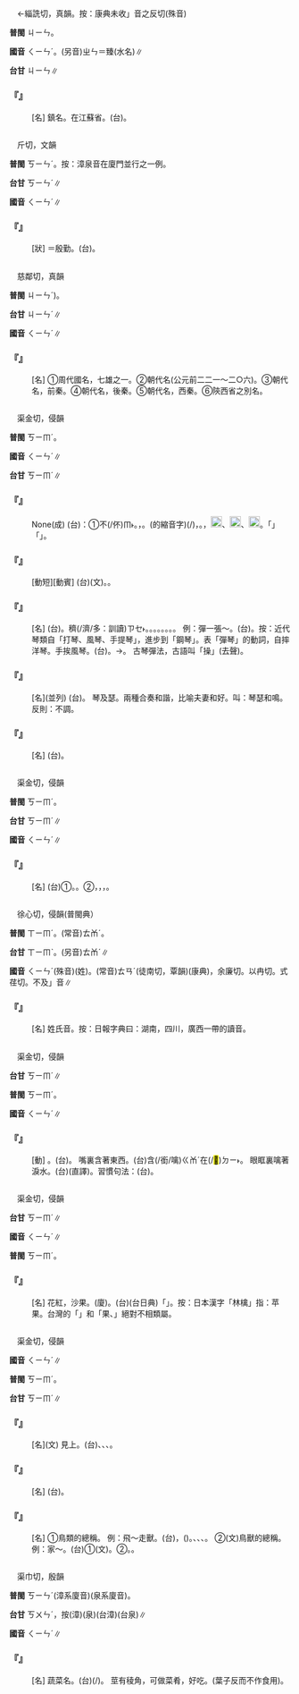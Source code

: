 
=={{ruby|溱|ㄑㄧㄣˊ}}==

　←緇詵切，真韻{{ruby|＝|ㄓㄣ}}。按：康典未收{{ruby|「|ㄑㄧㄣˊ}}」音之反切(殊音)

'''普閩''' <rt>ㄐㄧㄣ</rt>。

'''國音''' <rt>ㄑㄧㄣˊ</rt>。(另音)<rt>ㄓㄣ</rt>＝臻(水名)∥

'''台甘''' <rt>ㄐㄧㄣ</rt>∥

    

==='''『{{ruby|溱|ㄑㄧㄣˊ}}{{ruby|潼|ㄊㄨㄥˊ}}』'''===
: [名] 鎮名。在江蘇省。(台){{ruby|溱|ㄐㄧㄣ}}{{ruby|潼|ㄉㆲˊ}}。
    

=={{ruby|懃|ㄑㄧㄣˊ}}==

　{{ruby|渠|ㄑㄩˊ}}斤切，文韻

'''普閩''' <rt>ㄎㄧㄣˊ</rt>{{ruby|。|ㄎㄨㄣˊ}}。按：漳泉音在廈門並行之一例。

'''台甘''' <rt>ㄎㄧㄣˊ</rt>{{ruby|。|ㄎㄨㄣˊ}}∥

'''國音''' <rt>ㄑㄧㄣˊ</rt>∥

    

==='''『{{ruby|慇|ㄧㄣ}}{{ruby|懃|ㄑㄧㄣˊ}}』'''===
: [狀] ＝殷勤。(台){{ruby|慇|ㄧㄣ}}{{ruby|懃|ㄎㄧㄣˊ}}。
    

=={{ruby|秦|ㄑㄧㄣˊ}}==

　慈鄰切，真韻

'''普閩''' <rt>ㄐㄧㄣˊ</rt>{{ruby|(|ㄗㄧㄣˊ}})。

'''台甘''' <rt>ㄐㄧㄣˊ</rt>∥

'''國音''' <rt>ㄑㄧㄣˊ</rt>∥

    

==='''『{{ruby|秦|ㄑㄧㄣˊ}}』'''===
: [名] ①周代國名，七雄之一。②朝代名(公元前二二一～二○六)。③朝代名，前秦。④朝代名，後秦。⑤朝代名，西秦。⑥陝西省之別名。
    

=={{ruby|琴|ㄑㄧㄣˊ}}==

　渠金切，侵韻

'''普閩''' <rt>ㄎㄧㆬˊ</rt>。

'''國音''' <rt>ㄑㄧㄣˊ</rt>∥

'''台甘''' <rt>ㄎㄧㆬˊ</rt>∥

    

==='''『{{ruby|對|ㄉㄨㄟˋ}}{{ruby|牛|ㄋㄧㄡˊ}}{{ruby|彈|ㄊㄢˊ}}{{ruby|琴|ㄑㄧㄣˊ}}』'''===
: None(成) (台){{ruby|比|ㄅㄧˋ}}{{ruby|喻|ㆡㄨ˫}}{{ruby|/|ㄌㄨ˫}}：①{{ruby|對|ㄉㄨㄧ˪}}不(/伓)<rt>ㆬ˫</rt>{{ruby|識|ㆠㄚㆵ}}{{ruby|道|ㄉㄜ˫}}{{ruby|理|ㄌㄧˋ}}{{ruby|丌|ㆤ}}{{ruby|人|ㄌㄤˊ}}{{ruby|講|ㄍㆲˋ}}{{ruby|→|ㄍㆲ}}{{ruby|道|ㄉㄜ˫}}{{ruby|理|ㄌㄧˋ}}。{{ruby|對|ㄉㄨㄧ˪}}{{ruby|外|ㆣㄨㄚ˫}}{{ruby|行|ㄏㄤˊ}}{{ruby|人|ㄌㄤˊ}}，{{ruby|講|ㄍㆲˋ}}{{ruby|→|ㄍㆲ}}{{ruby|內|ㄌㄞ˫}}{{ruby|行|ㄏㄤˊ}}{{ruby|話|ㄨㆤ˫}}{{ruby|或|ㄧㄚㆷ ͘}}{{ruby|是|ㄒㄧ˫}}{{ruby|專|ㄗㄨㄢ}}{{ruby|門|ㆠㄨㄣˊ}}{{ruby|丌|ㆤ}}{{ruby|智|ㄉㄧ˪}}{{ruby|識|ㄒㄧㆤㆶ}}。{{ruby|現|ㄏㄧㄢ˫}}{{ruby|用|ㄧㄥ˫}}{{ruby|/|ㄧㆲ˫}}{{ruby|<mark>&#xffb50;</mark>|ㄐㄧㆵ}}({{ruby|此|ㄐㄧˋ}}{{ruby|一|ㄐㄧㆵ ͘}}的縮音字)(/{{ruby|此|ㄐㄧㆵ}}){{ruby|句|ㄍㄨ˪}}{{ruby|話|ㄨㆤ˫}}{{ruby|來|ㄌㄞˊ}}{{ruby|形|ㄏㄧㄥˊ}}{{ruby|容|ㄧㆲˊ}}{{ruby|講|ㄍㆲˋ}}{{ruby|→|ㄍㆲ}}{{ruby|話|ㄨㆤ˫}}{{ruby|丌|ㆤ}}{{ruby|人|ㄌㄤˊ}}{{ruby|<mark>&#xffa45;</mark>|ㆠㆤ˫}}{{ruby|/|ㆠㄨㆤ˫}}{{ruby|曉|ㄏㄧㄠˋ}}{{ruby|看|ㄎㄨㆩ˪}}{{ruby|對|ㄉㄨㄧ˪}}{{ruby|象|ㄒㄧㆲ˫}}，{{ruby|對|ㄉㄨㄧ˪}}{{ruby|<mark>&#xffa45;</mark>|ㆠㆤ˫}}{{ruby|/|ㆠㄨㆤ˫}}{{ruby|了|ㄌㄧㄠˋ}}{{ruby|解|ㄍㄞˋ}}{{ruby|丌|ㆤ}}{{ruby|人|ㄌㄤˊ}}{{ruby|講|ㄍㆲˋ}}{{ruby|→|ㄍㆲ}}{{ruby|話|ㄨㆤ˫}}。{{ruby|像|ㄑㄧㆧ˫}}{{ruby|/|ㄑㄧㆫ˫}}{{ruby|對|ㄉㄨㄧ˪}}{{ruby|一|ㄐㄧㆵ ͘}}{{ruby|寡|ㄍㄨㄚˋ}}{{ruby|無|ㆠㄜˊ}}{{ruby|愛|ㄞ˪}}{{ruby|學|ㄜㆷ ͘}}{{ruby|北|ㄅㄚㆶ}}{{ruby|方|ㄏㆲ}}{{ruby|話|ㄨㆤ˫}}{{ruby|丌|ㆤ}}{{ruby|南|ㄌㆰˊ}}{{ruby|方|ㄏㆲ}}{{ruby|人|ㄌㄤˊ}}，{{ruby|注|ㄗㄨ˪}}{{ruby|音|ㄧㆬ}}{{ruby|符|ㄏㄨˊ}}{{ruby|號|ㄏㄜ˫}}[[File:fa50.png|20px]]、[[File:fa55.png|20px]]、[[File:fa59.png|20px]]{{ruby|三|ㄙㆩ}}{{ruby|組|ㄗㆦ}}{{ruby|<mark>&#xffa45;</mark>|ㆠㆤ˫}}{{ruby|/|ㆠㄨㆤ˫}}{{ruby|曉|ㄏㄧㄠˋ}}{{ruby|分|ㄏㄨㄣ}}{{ruby|丌|ㆤ}}{{ruby|方|ㄏㆲ}}{{ruby|言|ㆣㄧㄢˊ}}{{ruby|區|ㄎㄨ}}{{ruby|丌|ㆤ}}{{ruby|人|ㄌㄤˊ}}。{{ruby|你|ㄌㄧˋ}}{{ruby|想|ㄒㄧㆧ˫}}{{ruby|/|ㄒㄧㆫ˫}}{{ruby|<mark>&#xffa49;</mark>|ㆠㆤㆷ}}{{ruby|/|ㆠㄨㆤㆷ ͘}}{{ruby|推|ㄊㄨㄧ}}{{ruby|銷|ㄒㄧㄠ}}「{{ruby|國|ㄍㆦㆶ}}{{ruby|語|ㆣㄨˋ}}{{ruby|/|ㆣㄧˋ}}{{ruby|觀|ㄍㄨㄢ}}{{ruby|念|ㄌㄧㆰ˫}}」{{ruby|也|ㄧㄚ˫}}{{ruby|是|ㄒㄧ˫}}{{ruby|一|ㄐㄧㆵ ͘}}{{ruby|種|ㄐㄧㆲˋ}}{{ruby|丌|ㆤ}}「{{ruby|對|ㄉㄨㄧ˪}}{{ruby|牛|ㆣㄨˊ}}{{ruby|彈|ㄉㄨㆩˊ}}{{ruby|琴|ㄎㄧㆬˊ}}」。
    

==='''『{{ruby|操|ㄘㄠ}}{{ruby|琴|ㄑㄧㄣˊ}}』'''===
: [動短][動賓] (台){{ruby|操|ㄘㄜ˪}}{{ruby|琴|ㄎㄧㆬˊ}}(文)。{{ruby|彈|ㄉㄨㆩˊ}}{{ruby|琴|ㄎㄧㆬˊ}}。
    

==='''『{{ruby|琴|ㄑㄧㄣˊ}}』'''===
: [名] (台){{ruby|樂|ㆣㄚㆶ ͘}}{{ruby|器|ㄎㄧ˪}}{{ruby|丌|ㆤ}}{{ruby|名|ㄇㄧㄚˊ}}。{{ruby|種|ㄐㄧㆲˋ}}{{ruby|類|ㄌㄨㄧ˫}}{{ruby|真|ㄐㄧㄣ}}穧(/濟/多：訓讀)<rt>ㄗㆤ˫</rt>{{ruby|/|ㄗㄨㆤ˫}}。{{ruby|古|ㄍㆦˋ}}{{ruby|琴|ㄎㄧㆬˊ}}。{{ruby|胡|ㆦˊ}}{{ruby|琴|ㄎㄧㆬˊ}}。{{ruby|月|ㆣㆤㆷ ͘}}{{ruby|琴|ㄎㄧㆬˊ}}。{{ruby|風|ㄏㆲ}}{{ruby|琴|ㄎㄧㆬˊ}}。{{ruby|洋|ㄧㆫˊ}}{{ruby|琴|ㄎㄧㆬˊ}}。{{ruby|鋼|ㄍㆭ˪}}{{ruby|琴|ㄎㄧㆬˊ}}。{{ruby|口|ㄎㄠˋ}}{{ruby|琴|ㄎㄧㆬˊ}}{{ruby|等|ㄉㄧㄥˋ}}。 例：彈一張～。(台){{ruby|彈|ㄉㄨㆩˊ}}{{ruby|一|ㄐㄧㆵ ͘}}{{ruby|台|ㄉㄞˊ}}{{ruby|琴|ㄎㄧㆬˊ}}。按：近代琴類自「打琴、風琴、手提琴」，進步到「鋼琴」。表「彈琴」的動詞，自摔洋琴。手挨風琴。(台){{ruby|<mark>&#xffc65;</mark>|ㆢㄧㆷ ͘}}{{ruby|/|ㄋㄧㆷ ͘}}{{ruby|風|ㄏㆲ}}{{ruby|琴|ㄎㄧㆬˊ}}。→{{ruby|彈|ㄉㄨㆩˊ}}{{ruby|鋼|ㄍㆭ˪}}{{ruby|琴|ㄎㄧㆬˊ}}。 古琴彈法，古語叫「操」(去聲)。
    

==='''『{{ruby|琴|ㄑㄧㄣˊ}}{{ruby|瑟|ㄙㄜˋ}}』'''===
: [名](並列) (台){{ruby|兩|ㄋㆭ˫}}{{ruby|種|ㄐㄧㆲˋ}}{{ruby|樂|ㆣㄚㆶ ͘}}{{ruby|器|ㄎㄧ˪}}{{ruby|丌|ㆤ}}{{ruby|名|ㄇㄧㄚˊ}}。 琴及瑟。兩種合奏和諧，比喻夫妻和好。叫：琴瑟和鳴。反則：不調。
    

==='''『{{ruby|眠|ㄇㄧㄢˊ}}{{ruby|琴|ㄑㄧㄣˊ}}』'''===
: [名] (台){{ruby|囥|ㄎㆭ˪}}{{ruby|坦|ㄊㄢˋ}}{{ruby|橫|ㄏㄨㆮˊ}}{{ruby|彈|ㄉㄨㆩˊ}}{{ruby|丌|ㆤ}}{{ruby|琴|ㄎㄧㆬˊ}}。
    

=={{ruby|芩|ㄑㄧㄣˊ}}==

　渠金切，侵韻

'''普閩''' <rt>ㄎㄧㆬˊ</rt>。

'''台甘''' <rt>ㄎㄧㆬˊ</rt>∥

'''國音''' <rt>ㄑㄧㄣˊ</rt>∥

    

==='''『{{ruby|芩|ㄑㄧㄣˊ}}』'''===
: [名] (台)①{{ruby|草|ㄘㄠˋ}}{{ruby|名|ㄇㄧㄚˊ}}。{{ruby|古|ㄍㆦˋ}}{{ruby|書|ㄗㄨ}}{{ruby|上|ㄒㄧㆲ˫}}{{ruby|傳|ㄊㄨㄢˊ}}{{ruby|為|ㄨㄧˊ}}{{ruby|蘆|ㄌㆦˊ}}{{ruby|葦|ㄨㄧˋ}}{{ruby|類|ㄌㄨㄧ˫}}{{ruby|丌|ㆤ}}{{ruby|草|ㄘㄠˋ}}。②{{ruby|黃|ㆭˊ}}{{ruby|芩|ㄎㄧㆬˊ}}，{{ruby|草|ㄘㄠˋ}}{{ruby|名|ㄇㄧㄚˊ}}，{{ruby|可|ㄊㄜˋ}}{{ruby|以|ㄧˋ}}{{ruby|作|ㄗㄜ˪}}{{ruby|藥|ㄧㄜㆷ ͘}}，{{ruby|解|ㄍㄞˋ}}{{ruby|熱|ㆢㄧㄚㆵ ͘}}{{ruby|/|ㄌㄧㄚㆵ ͘}}{{ruby|劑|ㄗㄨㆤ}}{{ruby|/|ㄗㆤ}}。
    

=={{ruby|覃|ㄑㄧㄣˊ}}==

　徐心切，侵韻(普閩典）

'''普閩''' <rt>ㄒㄧㆬˊ</rt>。(常音)<rt>ㄊㆰˊ</rt>。

'''台甘''' <rt>ㄒㄧㆬˋ</rt>。(另音)<rt>ㄊㆰˊ</rt>∥

'''國音''' <rt>ㄑㄧㄣˊ</rt>(殊音)(姓)。(常音)<rt>ㄊㄢˊ</rt>(徒南切，覃韻)(康典)，余廉切{{ruby|＝|ㄧㄢˊ}}。以冉切{{ruby|＝|ㄧㄢˇ}}。式荏切{{ruby|＝|ㄕㄣˇ}}。不及{{ruby|「|ㄑㄧㄣˊ}}」音∥

    

==='''『{{ruby|覃|ㄑㄧㄣˊ}}』'''===
: [名] 姓氏音。按：日報字典曰：湖南，四川，廣西一帶的讀音。
    

=={{ruby|噙|ㄑㄧㄣˊ}}==

　渠金切，侵韻

'''台甘''' <rt>ㄎㄧㆬˊ</rt>∥

'''普閩''' <rt>ㄎㄧㆬˊ</rt>。

'''國音''' <rt>ㄑㄧㄣˊ</rt>∥

    

==='''『{{ruby|噙|ㄑㄧㄣˊ}}』'''===
: [動] {{ruby|含|ㄏㄢˊ}}。(台){{ruby|含|ㄏㆰˊ}}{{ruby|/|ㄍㆩˊ}}。 嘴裏含著東西。(台){{ruby|嘴|ㄘㄨㄧ˪}}{{ruby|內|ㄌㄞ˫}}含(/銜/噙)<rt>ㄍㆰˊ</rt>{{ruby|物|ㄇㄧㆷ ͘}}{{ruby|/|ㄇㆭㆷ ͘}}在(/<mark>&#xf9853;</mark>)<rt>ㄉㄧ˫</rt>{{ruby|咧|ㄌㆤ˪}}。 眼眶裏噙著淚水。(台){{ruby|目|ㆠㄚㆶ ͘}}{{ruby|墘|ㄍㆪˊ}}{{ruby|含|ㄍㆰˊ}}{{ruby|/|ㄍㆩˊ}}{{ruby|目|ㆠㄚㆶ ͘}}{{ruby|屎|ㄙㄞˋ}}(直譯)。習慣句法：(台){{ruby|目|ㆠㄚㆶ ͘}}{{ruby|屎|ㄙㄞˋ}}{{ruby|糊|ㄎㆦˊ}}{{ruby|目|ㆠㄚㆶ ͘}}{{ruby|墘|ㄍㆪˊ}}。
    

=={{ruby|檎|ㄑㄧㄣˊ}}==

　渠金切，侵韻

'''台甘''' <rt>ㄎㄧㆬˊ</rt>∥

'''國音''' <rt>ㄑㄧㄣˊ</rt>∥

'''普閩''' <rt>ㄎㄧㆬˊ</rt>。

    

==='''『{{ruby|林|ㄌㄧㄣˊ}}{{ruby|檎|ㄑㄧㄣˊ}}』'''===
: [名] 花紅，沙果。(廈){{ruby|染|ㆢㄧㆰˋ}}{{ruby|/|ㄌㄧㆰˋ}}{{ruby|霧|ㆠㄨ˫}}。(台){{ruby|輦|ㄌㄧㄢˋ}}{{ruby|霧|ㆠㄨ˫}}(台日典){{ruby|或|ㄧㄚㆷ ͘}}{{ruby|寫|ㄒㄧㄚˋ}}「{{ruby|蓮|ㄌㄧㄢˊ}}{{ruby|→|ㄌㄧㄢ}}{{ruby|霧|ㆠㄨ˫}}」。按：日本漢字「林檎」指：苹果。台灣的「{{ruby|蓮|ㄌㄧㄢˊ}}{{ruby|霧|ㆠㄨ˫}}」和「{{ruby|苹|ㄆㄧㄥˊ}}{{ruby|/|ㄆㄧㄣˊ}}果、{{ruby|蘋|ㄅㄧㄣˊ}}{{ruby|/|ㄆㄧㄥˊ}}{{ruby|果|ㄍㄜˋ}}」絕對不相類屬。
    

=={{ruby|禽|ㄑㄧㄣˊ}}==

　渠金切，侵韻

'''國音''' <rt>ㄑㄧㄣˊ</rt>∥

'''普閩''' <rt>ㄎㄧㆬˊ</rt>。

'''台甘''' <rt>ㄎㄧㆬˊ</rt>∥

    

==='''『{{ruby|家|ㄐㄧㄚ}}{{ruby|禽|ㄑㄧㄣˊ}}』'''===
: [名](文) 見上。(台){{ruby|厝|ㄘㄨ˪}}{{ruby|內|ㄌㄞ˫}}{{ruby|飼|ㄑㄧ˫}}{{ruby|丌|ㆤ}}{{ruby|雞|ㄍㄨㆤ}}{{ruby|/|ㄍㆤ}}{{ruby|仔|ㄚ}}、{{ruby|鴨|ㄚㆷ}}{{ruby|仔|ㄚ}}、{{ruby|貓|ㄋㄧㄠ}}{{ruby|仔|ㄚ}}、{{ruby|狗|ㄍㄠˋ}}{{ruby|仔|ㄚ}}。
    

==='''『{{ruby|禽|ㄑㄧㄣˊ}}{{ruby|苗|ㄇㄧㄠˊ}}』'''===
: [名] (台){{ruby|雞|ㄍㄨㆤ}}{{ruby|/|ㄍㆤ}}{{ruby|仔|ㄚ}}{{ruby|囝|ㄍㆩˋ}}{{ruby|/|ㄍㄧㆩˋ}}。
    

==='''『{{ruby|禽|ㄑㄧㄣˊ}}』'''===
: [名] ①鳥類的總稱。 例：飛～走獸。(台){{ruby|會|ㄨㆤ˫}}{{ruby|/|ㆤ˫}}{{ruby|飛|ㄅㄨㆤ}}{{ruby|/|ㄅㆤ}}{{ruby|丌|ㆤ}}{{ruby|禽|ㄎㄧㆬˊ}}，{{ruby|會|ㄨㆤ˫}}{{ruby|/|ㆤ˫}}{{ruby|走|ㄗㄠˋ}}{{ruby|丌|ㆤ}}({{ruby|是|ㄒㄧ˫}}){{ruby|獸|ㄒㄧㄨ˪}}。{{ruby|豬|ㄉㄨ}}{{ruby|/|ㄉㄧ}}、{{ruby|狗|ㄍㄠˋ}}、{{ruby|牛|ㆣㄨˊ}}、{{ruby|馬|ㆠㆤˋ}}{{ruby|牲|ㄐㄧㄥ}}{{ruby|牲|ㄒㆪ}}{{ruby|/|ㄙㆥ}}。 ②(文)鳥獸的總稱。 例：家～。(台)①{{ruby|家|ㄍㄚ}}{{ruby|禽|ㄎㄧㆬˊ}}(文)。②{{ruby|雞|ㄍㄨㆤ}}{{ruby|/|ㄍㆤ}}{{ruby|仔|ㄚ}}{{ruby|鴨|ㄚㆷ}}{{ruby|仔|ㄚ}}。{{ruby|家|ㄍㄚ}}{{ruby|中|ㄉㄧㆲ}}{{ruby|為|ㄨㄧ˫}}{{ruby|自|ㄗㄨ˫}}{{ruby|用|ㄧㄥ˫}}{{ruby|/|ㄧㆲ˫}}{{ruby|或|ㄧㄚㆷ ͘}}{{ruby|是|ㄒㄧ˫}}{{ruby|生|ㄒㄧㄥ}}{{ruby|產|ㄙㄢˋ}}{{ruby|出|ㄘㄨㆵ}}{{ruby|售|ㄒㄧㄨˊ}}{{ruby|而|ㆢㄧˊ}}{{ruby|/|ㄌㄧˊ}}{{ruby|養|ㄧㆧˋ}}{{ruby|/|ㄧㆫˋ}}{{ruby|飼|ㄑㄧ˫}}{{ruby|丌|ㆤ}}。
    

=={{ruby|芹|ㄑㄧㄣˊ}}==

　渠巾切，殷韻

'''普閩''' <rt>ㄎㄧㄣˊ</rt>(漳系廈音){{ruby|。|ㄎㄨㄣˊ}}(泉系廈音)。

'''台甘''' <rt>ㄎㄨㄣˊ</rt>，按{{ruby|：|ㄎㄧㄣˊ}}(漳){{ruby|。|ㄎㆨㄣˊ}}(泉){{ruby|。|ㄎㄧㄣˊ}}(台漳){{ruby|。|ㄎㄨㄣˊ}}(台泉)∥

'''國音''' <rt>ㄑㄧㄣˊ</rt>∥

    

==='''『{{ruby|芹|ㄑㄧㄣˊ}}{{ruby|菜|ㄘㄞˋ}}』'''===
: [名] 蔬菜名。(台){{ruby|芹|ㄎㄨㄣˊ}}{{ruby|菜|ㄘㄞ˪}}(/{{ruby|芹|ㄎㄧㄣˊ}}{{ruby|菜|ㄘㄞ˪}})。 莖有稜角，可做菜肴，好吃。(葉子反而不作食用)。
    
